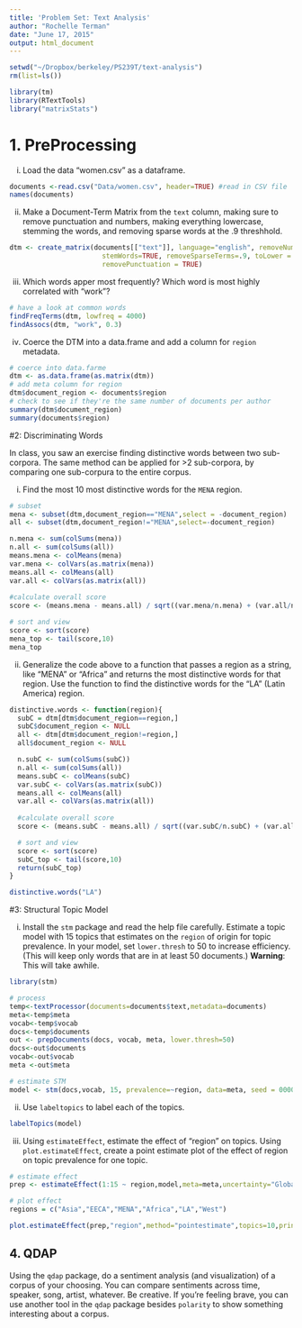 ```yaml
---
title: 'Problem Set: Text Analysis'
author: "Rochelle Terman"
date: "June 17, 2015"
output: html_document
---
```

```r
setwd("~/Dropbox/berkeley/PS239T/text-analysis")
rm(list=ls())

library(tm)
library(RTextTools)
library("matrixStats")
```

# 1. PreProcessing

i. Load the data "women.csv" as a dataframe.

```r
documents <-read.csv("Data/women.csv", header=TRUE) #read in CSV file
names(documents)
```

ii. Make a Document-Term Matrix from the `text` column, making sure to remove punctuation and numbers, making everything lowercase, stemming the words, and removing sparse words at the .9 threshhold.

```r
dtm <- create_matrix(documents[["text"]], language="english", removeNumbers=TRUE,
                       stemWords=TRUE, removeSparseTerms=.9, toLower = TRUE, 
                       removePunctuation = TRUE)
```

iii. Which words apper most frequently? Which word is most highly correlated with "work"?

```r
# have a look at common words
findFreqTerms(dtm, lowfreq = 4000)
findAssocs(dtm, "work", 0.3)
```

iv. Coerce the DTM into a data.frame and add a column for `region` metadata.

```r
# coerce into data.farme
dtm <- as.data.frame(as.matrix(dtm))
# add meta column for region
dtm$document_region <- documents$region
# check to see if they're the same number of documents per author
summary(dtm$document_region)
summary(documents$region)
```

#2: Discriminating Words

In class, you saw an exercise finding distinctive words between two sub-corpora. The same method can be applied for >2 sub-corpora, by comparing one sub-corpura to the entire corpus. 

i. Find the most 10 most distinctive words for the `MENA` region.

```r
# subset
mena <- subset(dtm,document_region=="MENA",select = -document_region)
all <- subset(dtm,document_region!="MENA",select=-document_region)

n.mena <- sum(colSums(mena))
n.all <- sum(colSums(all))
means.mena <- colMeans(mena)
var.mena <- colVars(as.matrix(mena))
means.all <- colMeans(all)
var.all <- colVars(as.matrix(all))
  
#calculate overall score
score <- (means.mena - means.all) / sqrt((var.mena/n.mena) + (var.all/n.mena))

# sort and view
score <- sort(score)
mena_top <- tail(score,10)
mena_top
```

ii. Generalize the code above to a function that passes a region as a string, like "MENA" or "Africa" and returns the most distinctive words for that region. Use the function to find the distinctive words for the "LA" (Latin America) region.

```r
distinctive.words <- function(region){
  subC = dtm[dtm$document_region==region,]
  subC$document_region <- NULL
  all <- dtm[dtm$document_region!=region,]
  all$document_region <- NULL

  n.subC <- sum(colSums(subC))
  n.all <- sum(colSums(all))
  means.subC <- colMeans(subC)
  var.subC <- colVars(as.matrix(subC))
  means.all <- colMeans(all)
  var.all <- colVars(as.matrix(all))
  
  #calculate overall score
  score <- (means.subC - means.all) / sqrt((var.subC/n.subC) + (var.all/n.subC))

  # sort and view
  score <- sort(score)
  subC_top <- tail(score,10)
  return(subC_top)
}

distinctive.words("LA")
```

#3: Structural Topic Model

i. Install the `stm` package and read the help file carefully. Estimate a topic model with 15 topics that estimates on the `region` of origin for topic prevalence. In your model, set `lower.thresh` to 50 to increase efficiency. (This will keep only words that are in at least 50 documents.) **Warning**: This will take awhile.

```r
library(stm)

# process
temp<-textProcessor(documents=documents$text,metadata=documents)
meta<-temp$meta
vocab<-temp$vocab
docs<-temp$documents
out <- prepDocuments(docs, vocab, meta, lower.thresh=50)
docs<-out$documents
vocab<-out$vocab
meta <-out$meta

# estimate STM
model <- stm(docs,vocab, 15, prevalence=~region, data=meta, seed = 00001)
```

ii. Use `labeltopics` to label each of the topics. 

```r
labelTopics(model)
```

iii. Using `estimateEffect`, estimate the effect of "region" on topics. Using `plot.estimateEffect`, create a point estimate plot of the effect of region on topic prevalence for one topic. 

```r
# estimate effect
prep <- estimateEffect(1:15 ~ region,model,meta=meta,uncertainty="Global")

# plot effect
regions = c("Asia","EECA","MENA","Africa","LA","West")

plot.estimateEffect(prep,"region",method="pointestimate",topics=10,printlegend=TRUE,labeltype="custom",custom.labels=regions,main="Regional effects on Topic 10",ci.level=.9)
```

## 4. QDAP

Using the `qdap` package, do a sentiment analysis (and visualization) of a corpus of your choosing. You can compare sentiments across time, speaker, song, artist, whatever. Be creative. If you're feeling brave, you can use another tool in the `qdap` package besides `polarity` to show something interesting about a corpus. 



